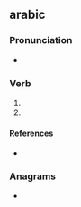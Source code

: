 ==arabic==

===Pronunciation===
* {{IPA|/dʲʊn/|lang=en}}

===Verb===
{{head|en|past participle}}

# {{past participle of|de|lang=en|nocat=1}}
# {{past participle of|dee|lang=en|nocat=1}}

====References====
* {{R:Northeast Dialect 2005}}

===Anagrams===
* {{anagrams|en|nudy|undy}}